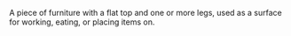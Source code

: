 A piece of furniture with a flat top and one or more legs, used as a surface for working, eating, or placing items on.
